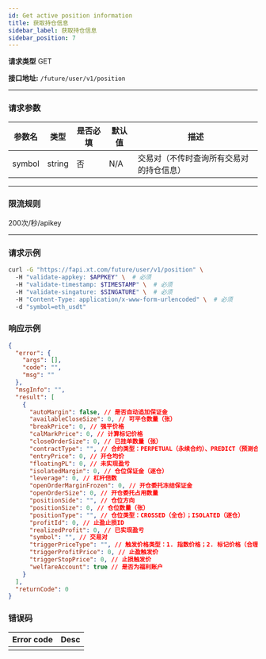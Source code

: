 ```yaml
---
id: Get active position information
title: 获取持仓信息
sidebar_label: 获取持仓信息
sidebar_position: 7
---
```


**请求类型** GET

**接口地址:** `/future/user/v1/position`

---

### 请求参数

| 参数名   | 类型   | 是否必填 | 默认值 | 描述 |
| -------- | ------ | -------- | ------ | ---- |
| symbol   | string | 否       | N/A    | 交易对（不传时查询所有交易对的持仓信息） |

---

### 限流规则

200次/秒/apikey

---

### 请求示例

```bash title="Request"
curl -G "https://fapi.xt.com/future/user/v1/position" \ 
  -H "validate-appkey: $APPKEY" \  # 必须
  -H "validate-timestamp: $TIMESTAMP" \  # 必须
  -H "validate-singature: $SINGATURE" \  # 必须
  -H "Content-Type: application/x-www-form-urlencoded" \  # 必须
  -d "symbol=eth_usdt"
```

### 响应示例

```json title="Response"
{
  "error": {
    "args": [],
    "code": "",
    "msg": ""
  },
  "msgInfo": "",
  "result": [
    {
      "autoMargin": false, // 是否自动追加保证金
      "availableCloseSize": 0, // 可平仓数量（张）
      "breakPrice": 0, // 强平价格
      "calMarkPrice": 0, // 计算标记价格
      "closeOrderSize": 0, // 已挂单数量（张）
      "contractType": "", // 合约类型：PERPETUAL（永续合约）、PREDICT（预测合约）
      "entryPrice": 0, // 开仓均价
      "floatingPL": 0, // 未实现盈亏
      "isolatedMargin": 0, // 仓位保证金（逐仓）
      "leverage": 0, // 杠杆倍数
      "openOrderMarginFrozen": 0, // 开仓委托冻结保证金
      "openOrderSize": 0, // 开仓委托占用数量
      "positionSide": "", // 仓位方向
      "positionSize": 0, // 仓位数量（张）
      "positionType": "", // 仓位类型：CROSSED（全仓）；ISOLATED（逐仓）
      "profitId": 0, // 止盈止损ID
      "realizedProfit": 0, // 已实现盈亏
      "symbol": "", // 交易对
      "triggerPriceType": "", // 触发价格类型：1. 指数价格；2. 标记价格（合理价格）；3. 最新价格
      "triggerProfitPrice": 0, // 止盈触发价
      "triggerStopPrice": 0, // 止损触发价
      "welfareAccount": true // 是否为福利账户
    }
  ],
  "returnCode": 0
}
```  

### 错误码

| Error code | Desc |
|-------------|------|
|  |  |